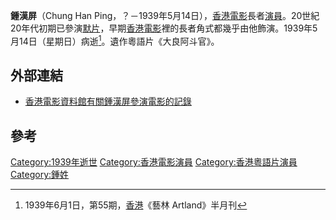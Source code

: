 '''鍾漢屏'''（Chung Han Ping，？－1939年5月14日），[[香港|香港]][[電影|電影]]長者[[演員|演員]]。20世紀20年代初期已參演[[默片|默片]]，早期[[香港|香港]][[電影|電影]]裡的長者角式都幾乎由他飾演。1939年5月14日（星期日）病逝<ref>1939年6月1日，第55期，[[香港|香港]]《藝林 Artland》半月刊</ref>。遺作粵語片《大良阿斗官》。

== 外部連結 ==
* [http://ipac.hkfa.lcsd.gov.hk/ipac20/ipac.jsp?session=129589V1485BG.381&profile=hkfa&uri=link=3100036@!224@!3100024@!3100036&aspect=basic_search&menu=search&ri=5&source=192.168.110.61@!horizon&term=%E9%8D%BE%E6%BC%A2%E5%B1%8F%2C&index=NAMEBRP 香港電影資料館有關鍾漢屏參演電影的記錄]{{dead link|date=2018年4月 |bot=InternetArchiveBot |fix-attempted=yes }}

== 參考 ==
<div class="references-small">
<references />
</div>

[[Category:1939年逝世|Category:1939年逝世]]
[[Category:香港電影演員|Category:香港電影演員]]
[[Category:香港粵語片演員|Category:香港粵語片演員]]
[[Category:鍾姓|Category:鍾姓]]